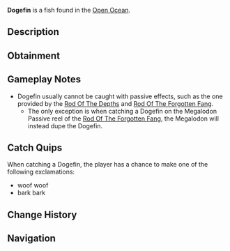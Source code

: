 {{FishInfobox
|image          = Dogefin.png
|rarity         = Secret
|sea            = Second Sea
|location       = [[Open Ocean]]
|sublocation    = 
|sources        = Fishing Rod
|nopassive      = 1
|radar_location = 
|prog_speed     = -65
|xp             = 13000
|weather        = Clear
|time           = Night
|season         = Winter
|bait           = Mist Worms
|base_weight    = 50
|base_value     = 21000
|weight_range   = 39.5
|base_chance    = 0.5
|base_resil     = 6
}}
'''Dogefin''' is a {{Rarity|Secret}} fish found in the [[Open Ocean]].

== Description ==
{{Description|hapapa.. hapa patata|Bestiary Entry}}

== Obtainment ==
{{Description|🐶?|Bestiary Hint}}
{{Fish Availability|
Apex Fish Hunt/Apex Leviathan
Narwhal Hunt/Beluga/Second Sea
Narwhal Hunt/Magician Narwhal/Second Sea
Narwhal Hunt/Narwhal/Second Sea
Open Ocean
Open Ocean/Sea Leviathan
|top_rods      = 
Free Spirit Rod\583.36\6752.04;
Great Rod of Oscar\568.94\5253.2;
Astralhook Rod\530.21\5322.67;
Azure Of Lagoon\499.9\5675.76;
Carrot Rod\457.23\5044.13;
Resourceful Rod\322.6\3606.17;
Firefly Rod\437.26\6249.85;
Plastic Rod\232.79\5316.1;
Fischer's Rod\234.63\5095.47;
Lucky Rod\252.83\4648.86;
Blazebringer Rod\419.17\4876.3;
Verdant Shear Rod\402.87\5166.17;
Trident Rod\330.04\3547.98;
Seraphic Rod\268.06\3094.88;
Ethereal Prism Rod\266.99\3065.99;
No-Life Rod\259.6\2984.15;
Challenger's Rod\249.18\2865.85;
Rod Of The Forgotten Fang\244.06\2816.51;
Rod Of The Exalted One\240.28\2779.33;
Rod Of The Depths\230.55\2656.81;
Depthseeker Rod\226.66\2573.33;
Volcanic Rod\221.37\2540.87;
Avalanche Rod\219.84\2490.71;
Zeus Rod\218.4\2506.81;
Steady Rod\211.13\2223.43
|recommended   = Free Spirit Rod
}}

== Gameplay Notes ==
* Dogefin usually cannot be caught with passive effects, such as the one provided by the [[Rod Of The Depths]] and [[Rod Of The Forgotten Fang]].
** The only exception is when catching a Dogefin on the Megalodon Passive reel of the [[Rod Of The Forgotten Fang]], the Megalodon will instead dupe the Dogefin.

== Catch Quips ==
When catching a Dogefin, the player has a chance to make one of the following exclamations:
* woof woof
* bark bark

== Change History ==
{{Change History|{{subst:Current Version}}}}

== Navigation ==
{{Fish Navbox|Open Ocean}}